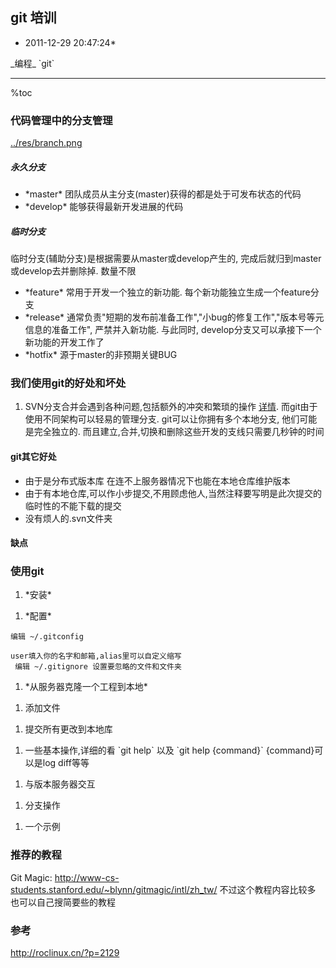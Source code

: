 == git 培训 ==
*2011-12-29 20:47:24*
_编程_
`git`
----
%toc

=== 代码管理中的分支管理 ===
[[../res/branch.png]]
===== 永久分支 =====
* *master*  团队成员从主分支(master)获得的都是处于可发布状态的代码
* *develop* 能够获得最新开发进展的代码
===== 临时分支 =====
临时分支(辅助分支)是根据需要从master或develop产生的, 完成后就归到master或develop去并删除掉. 数量不限
* *feature* 常用于开发一个独立的新功能. 每个新功能独立生成一个feature分支
* *release* 通常负责"短期的发布前准备工作","小bug的修复工作","版本号等元信息的准备工作", 严禁并入新功能. 与此同时, develop分支又可以承接下一个新功能的开发工作了
* *hotfix*  源于master的非预期关键BUG

=== 我们使用git的好处和坏处 ===
# SVN分支合并会遇到各种问题,包括额外的冲突和繁琐的操作 [http://www.kuqin.com/managetool/20110612/91868.html 详情]. 而git由于使用不同架构可以轻易的管理分支. git可以让你拥有多个本地分支, 他们可能是完全独立的. 而且建立,合并,切换和删除这些开发的支线只需要几秒钟的时间
==== git其它好处 ====
* 由于是分布式版本库 在连不上服务器情况下也能在本地仓库维护版本
* 由于有本地仓库,可以作小步提交,不用顾虑他人,当然注释要写明是此次提交的临时性的不能下载的提交
* 没有烦人的.svn文件夹
==== 缺点====

=== 使用git ===
# *安装*
{{{class="brush: bash"
sudo apt-get install git
}}}
# *配置* <br>
 编辑 ~/.gitconfig
{{{class="brush: bash"
[user]
	name = aa
	email = aa@gmail.com
[alias]
    co = checkout
    ci = commit -a
    st = status
    svnup = svn rebase --localtime
    svncommit = svn dcommit --localtime
    logweek = log --since=5.days
[core]
	excludesfile = ~/.gitignore
}}}
 user填入你的名字和邮箱,alias里可以自定义缩写 <br>
 编辑 ~/.gitignore 设置要忽略的文件和文件夹
{{{class="brush: bash"
# 此为注释 将被 Git 忽略
#*.a       # 忽略所有 .a 结尾的文件
#!lib.a    # 但 lib.a 除外
#/abc     # 仅仅忽略项目根目录下的 TODO 文件，不包括 subdir/abc
#build/    # 忽略 build/ 目录下的所有文件
#doc/*.txt # 会忽略 doc/notes.txt 但不包括 doc/server/arch.txt
*.[oa]    # 忽略.o和.a文件
*~
*.swp
.libs/
*.so
*.lo
*.la
*.pyc

tags
tmp/
bin/
obj/
*.pro.user
*.apk
gen/
libs/
default.properties
.svn/
.DS_Store
}}}
# *从服务器克隆一个工程到本地*
{{{class="brush: bash"
git clone git@192.168.1.15:/opt/git/project.git
}}}
# 添加文件
{{{class="brush: bash"
git add path/to/file    #添加一个文件或文件夹
git add .               #添加当前文件夹下所有文件,含子文件夹,忽略设置为忽略的
git add -f path/to/file #强行添加设置为忽略的文件
}}}
# 提交所有更改到本地库
{{{class="brush: bash"
git ci -m"日志信息"
}}}
# 一些基本操作,详细的看 `git help` 以及 `git help {command}` {command}可以是log diff等等
{{{class="brush: bash"
git log     #提交记录,记录里commit后面的hash值是此次提交的标记,假设为12ab11...
git show 12ab file1  #比较12ab的file1的内容修改
git co 12ab     #切换到此次提交,要co回到最新就co本分支名字就行了 类似svn co
git st              #查看当前状态 类似svn st
git diff file1      #查看file1已作更改 类似svn diff
git diff 112a ac32  #比较112a和ac32的差别
git rm file1        #删除file1以及取消对其的控制 类似svndelete
git reset --hard    #取消当前所做更改;类似svn revert
}}}
# 与版本服务器交互
{{{class="brush: bash"
git push    #上传当前分支到默认的服务器的默认分支 (clone的时候会自动设置
git pull    #从默认的服务器的默认分支下载并合并
git push orign dev      #上传到服务器的dev分支
git pull origin fix:fix #下载服务器的fix分支为本地的fix分支 (会自动创建
git branch -r       #查看服务器的分支状况
}}}
# 分支操作
{{{class="brush: bash"
git co -b newf  #从当前分支创建叫newf的新分支
git co dev      #切换到dev分支
git merge newf  #合并newf分支的更改到当前分支
git branch -d newf  #删除newf分支
git branch          #查看本地分支状况
git diff dev..newf  #比较dev分支和newf分支的差别
}}}
# 一个示例
{{{class="brush: bash"
git clone git@192.168.1.15:/opt/git/project.git #首次下载
git co dev          #可能会默认为dev分支,就不需要这个操作了
git co -b newf      #建立一个新功能分支
... 作修改操作,添加文件修改文件什么的,穿插n次 git ci -m"xx"
git ci -m"xxxxxx"   #提交到本地库, 这个新功能差不多没有问题告一段落就合并到dev中
git co dev          #切换回dev分支
git merge newf      #合并newf分支的修改到dev中
git branch -d newf  #删除newf分支
git pull origin dev #从服务器更新dev分支
git push origin dev #提交到dev
}}}
=== 推荐的教程 ===
Git Magic: http://www-cs-students.stanford.edu/~blynn/gitmagic/intl/zh_tw/
不过这个教程内容比较多
也可以自己搜简要些的教程
=== 参考 ===
http://roclinux.cn/?p=2129
